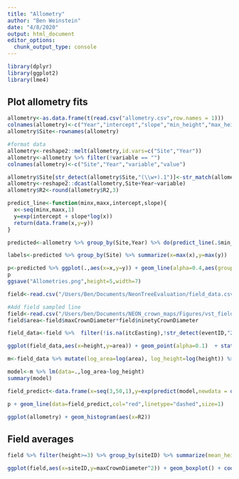 ```yaml
---
title: "Allometry"
author: "Ben Weinstein"
date: "4/8/2020"
output: html_document
editor_options: 
  chunk_output_type: console
---
```


```r
library(dplyr)
library(ggplot2)
library(lme4)
```


## Plot allometry fits

```r
allometry<-as.data.frame(t(read.csv("allometry.csv",row.names = 1)))
colnames(allometry)<-c("Year","intercept","slope","min_height","max_height","R2","n")
allometry$Site<-rownames(allometry)

#format data
allometry<-reshape2::melt(allometry,id.vars=c("Site","Year"))
allometry<-allometry %>% filter(!variable == "")
colnames(allometry)<-c("Site","Year","variable","value")

allometry$Site[str_detect(allometry$Site,"(\\w+).1")]<-str_match(allometry$Site[str_detect(allometry$Site,"(\\w+).1")], "(\\w+).")[,2]
allometry<-reshape2::dcast(allometry,Site+Year~variable)
allometry$R2<-round(allometry$R2,3)
```

```r
predict_line<-function(minx,maxx,intercept,slope){
  x<-seq(minx,maxx,1)
  y=exp(intercept + slope*log(x))
  return(data.frame(x,y=y))
}

predicted<-allometry %>% group_by(Site,Year) %>% do(predict_line(.$min_height,.$max_height,.$intercept,.$slope)) %>% mutate(group=paste(Site,Year)) %>% group_by(Site) %>% mutate(Year=as.numeric(Year)) %>% filter(Year==max(Year)) 

labels<-predicted %>% group_by(Site) %>% summarize(x=max(x),y=max(y))

p<-predicted %>% ggplot(.,aes(x=x,y=y)) + geom_line(alpha=0.4,aes(group=group)) + labs(x="Height (m)",y="Crown Area (m^2)") + theme_bw() + geom_text(data=labels,aes(x=x,y=y,label=Site),size=2) + scale_x_continuous(n.breaks=10)
p
ggsave("Allometries.png",height=5,width=7)
```

```r
field<-read.csv("/Users/Ben/Documents/NeonTreeEvaluation/field_data.csv")

#Add field sampled line
field<-read.csv("/Users/ben/Documents/NEON_crown_maps/Figures/vst_field_data.csv")
field$area<-field$maxCrownDiameter*field$ninetyCrownDiameter

field_data<-field %>%  filter(!is.na(itcEasting),!str_detect(eventID,"2014"),growthForm %in% c("single bole tree","multi-bole tree","small tree","sapling"),stemDiameter>15) %>% droplevels() %>% filter(!is.na(height),!is.na(area)) 

ggplot(field_data,aes(x=height,y=area)) + geom_point(alpha=0.1)  + stat_smooth(method="lm")

m<-field_data %>% mutate(log_area=log(area), log_height=log(height)) %>% filter(!log_area==0,!log_height==0,!log_area==-Inf) 

model<-m %>% lm(data=.,log_area~log_height)
summary(model)

field_predict<-data.frame(x=seq(3,50,1),y=exp(predict(model,newdata = data.frame(log_height=log(seq(3,50,1))))))

p + geom_line(data=field_predict,col="red",linetype="dashed",size=1)
```

```r
ggplot(allometry) + geom_histogram(aes(x=R2))
```

## Field averages
```r
field %>% filter(height>=3) %>% group_by(siteID) %>% summarize(mean_height=mean(height), mean_area=mean(maxCrownDiameter * ninetyCrownDiameter,na.rm=T))

ggplot(field,aes(x=siteID,y=maxCrownDiameter^2)) + geom_boxplot() + coord_flip() + ylim(0,200)
```
